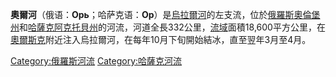 '''奧爾河'''（俄语：'''Орь'''；哈萨克语：'''Ор'''）是[[烏拉爾河|烏拉爾河]]的左支流，位於[[俄羅斯|俄羅斯]][[奧倫堡州|奧倫堡州]]和[[哈薩克|哈薩克]][[阿克托貝州|阿克托貝州]]的河流，河道全長332公里，[[流域|流域]]面積18,600平方公里，在[[奧爾斯克|奧爾斯克]]附近注入烏拉爾河，在每年10月下旬開始結冰，直至翌年3月至4月。

[[Category:俄羅斯河流|Category:俄羅斯河流]]
[[Category:哈薩克河流|Category:哈薩克河流]]

{{Kazakhstan-stub}}
{{Russia-geo-stub}}